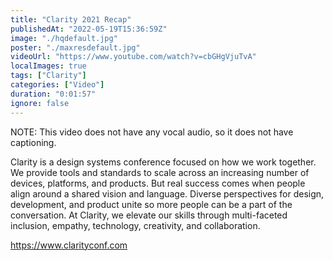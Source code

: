 ```yaml
---
title: "Clarity 2021 Recap"
publishedAt: "2022-05-19T15:36:59Z"
image: "./hqdefault.jpg"
poster: "./maxresdefault.jpg"
videoUrl: "https://www.youtube.com/watch?v=cbGHgVjuTvA"
localImages: true
tags: ["Clarity"]
categories: ["Video"]
duration: "0:01:57"
ignore: false
---
```


NOTE: This video does not have any vocal audio, so it does not have captioning.

Clarity is a design systems conference focused on how we work together. We provide tools and standards to scale across an increasing number of devices, platforms, and products. But real success comes when people align around a shared vision and language. Diverse perspectives for design, development, and product unite so more people can be a part of the conversation. At Clarity, we elevate our skills through multi-faceted inclusion, empathy, technology, creativity, and collaboration.

https://www.clarityconf.com
